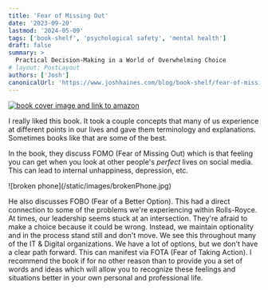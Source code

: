 ```yaml
---
title: 'Fear of Missing Out'
date: '2023-09-20'
lastmod: '2024-05-09'
tags: ['book-shelf', 'psychological safety', 'mental health']
draft: false
summary: >
  Practical Decision-Making in a World of Overwhelming Choice
# layout: PostLayout
authors: ['Josh']
canonicalUrl: 'https://www.joshhaines.com/blog/book-shelf/fear-of-missing-out'
---
```


<div className="mx-auto w-1/3">
  <a href="https://www.amazon.com/Fear-Missing-Out-Decision-Making-Overwhelming/dp/B0899C6Q24">
    <img
      alt="book cover image and link to amazon"
      src="https://m.media-amazon.com/images/I/51dTm4rSuCL.jpg"
    />
  </a>
</div>

I really liked this book. It took a couple concepts that many of us experience at different points in our lives and gave them terminology and explanations. Sometimes books like that are some of the best.

In the book, they discuss FOMO (Fear of Missing Out) which is that feeling you can get when you look at other people's _perfect_ lives on social media. This can lead to internal unhappiness, depression, etc.

<div className="-mx-2 flex flex-wrap justify-center overflow-hidden xl:-mx-2">
  <div className="my-1 w-full overflow-hidden px-2 xl:my-1 xl:w-1/2 xl:px-2">
    ![broken phone](/static/images/brokenPhone.jpg)
  </div>
</div>

He also discusses FOBO (Fear of a Better Option). This had a direct connection to some of the problems we're experiencing within Rolls-Royce. At times, our leadership seems stuck at an intersection. They're afraid to make a choice because it could be wrong. Instead, we maintain optionality and in the process stand still and don't move. We see this throughout many of the IT & Digital organizations. We have a lot of options, but we don't have a clear path forward. This can manifest via FOTA (Fear of Taking Action). I recommend the book if for no other reason than to provide you a set of words and ideas which will allow you to recognize these feelings and situations better in your own personal and professional life.
